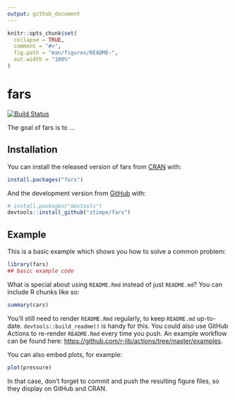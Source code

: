 ```yaml
---
output: github_document
---
```


<!-- README.md is generated from README.Rmd. Please edit that file -->

```r
knitr::opts_chunk$set(
  collapse = TRUE,
  comment = "#>",
  fig.path = "man/figures/README-",
  out.width = "100%"
)
```

# fars

<!-- badges: start -->
[![Build Status](https://app.travis-ci.com/ztimpe/fars.svg?branch=master)](https://app.travis-ci.com/ztimpe/fars)
<!-- badges: end -->



The goal of fars is to ...

## Installation

You can install the released version of fars from [CRAN](https://CRAN.R-project.org) with:

``` r
install.packages("fars")
```

And the development version from [GitHub](https://github.com/) with:

``` r
# install.packages("devtools")
devtools::install_github("ztimpe/fars")
```
## Example

This is a basic example which shows you how to solve a common problem:

```r
library(fars)
## basic example code
```

What is special about using `README.Rmd` instead of just `README.md`? You can include R chunks like so:

```r
summary(cars)
```

You'll still need to render `README.Rmd` regularly, to keep `README.md` up-to-date. `devtools::build_readme()` is handy for this. You could also use GitHub Actions to re-render `README.Rmd` every time you push. An example workflow can be found here: <https://github.com/r-lib/actions/tree/master/examples>.

You can also embed plots, for example:

```r
plot(pressure)
```

In that case, don't forget to commit and push the resulting figure files, so they display on GitHub and CRAN.
